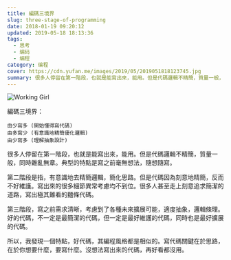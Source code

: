 ```yaml
---
title: 編碼三境界
slug: three-stage-of-programming
date: 2018-01-19 09:20:12
updated: 2019-05-18 18:13:36
tags:
  - 思考
  - 编码
  - 编程
category: 编程
cover: https://cdn.yufan.me/images/2019/05/2019051818123745.jpg
summary: 很多人停留在第一階段，也就是能寫出來，能用。但是代碼邏輯不精簡，質量一般，同時雜亂無章。典型的特點是寫之前毫無想法，隨想隨寫。
---
```


![Working Girl](https://cdn.yufan.me/images/2019/05/2019051818123745.jpg)

編碼三境界：

```
由少寫多 (開始懂得寫代碼)
由多寫少 (有意識地精簡優化邏輯)
由少寫多 (理解抽象設計)
```

很多人停留在第一階段，也就是能寫出來，能用。但是代碼邏輯不精簡，質量一般，同時雜亂無章。典型的特點是寫之前毫無想法，隨想隨寫。

第二階段是指，有意識地去精簡邏輯，簡化思路。但是代碼因為刻意地精簡，反而不好維護。寫出來的很多細節異常考慮均不到位。很多人甚至走上刻意追求簡潔的道路，寫出極其難看的麵條代碼。

第三階段，寫之前需求清晰，考慮到了各種未來擴展可能，適度抽象，邏輯條理。好的代碼，不一定是最簡潔的代碼，但一定是最好維護的代碼，同時也是最好擴展的代碼。

所以，我發現一個特點，好代碼，其編程風格都是相似的。寫代碼關鍵在於思路，在於你想要什麼，要寫什麼。沒想法寫出來的代碼，再好看都沒用。
